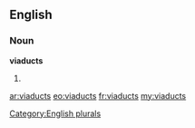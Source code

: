 ==English==

===Noun===
'''viaducts'''

# {{plural of|[[viaduct]]}}

[[Category:English plurals]]

[[ar:viaducts]]
[[eo:viaducts]]
[[fr:viaducts]]
[[my:viaducts]]